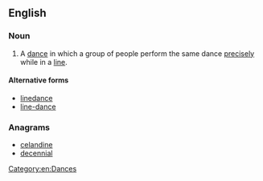 ==English==
{{wikipedia}}

===Noun===
{{en-noun|head=[[line]] [[dance]]}}

# A [[dance]] in which a group of people perform the same dance [[precise]]ly while in a [[line]].

====Alternative forms====
* [[linedance]]
* [[line-dance]]

===Anagrams===
* [[celandine#English|celandine]]
* [[decennial#English|decennial]]

[[Category:en:Dances]]